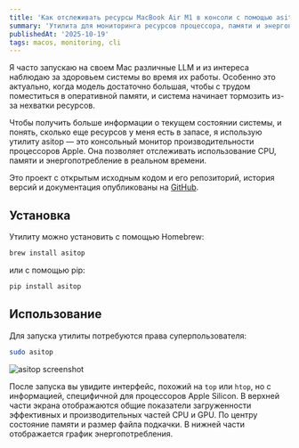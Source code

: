 ```yaml
---
title: 'Как отслеживать ресурсы MacBook Air M1 в консоли с помощью asitop'
summary: 'Утилита для мониторинга ресурсов процессора, памяти и энергопотребления на Mac'
publishedAt: '2025-10-19'
tags: macos, monitoring, cli
---
```


Я часто запускаю на своем Mac различные LLM и из интереса наблюдаю за здоровьем системы во время их работы. Особенно это актуально, когда модель достаточно большая, чтобы с трудом поместиться в оперативной памяти, и система начинает тормозить из-за нехватки ресурсов.

Чтобы получить больше информации о текущем состоянии системы, и понять, сколько еще ресурсов у меня есть в запасе, я использую утилиту asitop — это консольный монитор производительности процессоров Apple. Она позволяет отслеживать использование CPU, памяти и энергопотребление в реальном времени.

Это проект с открытым исходным кодом и его репозиторий, история версий и документация опубликованы на [GitHub](https://github.com/tlkh/asitop).

## Установка

Утилиту можно установить с помощью Homebrew:

```bash
brew install asitop
```

или с помощью pip:

```bash
pip install asitop
```

## Использование

Для запуска утилиты потребуются права суперпользователя:

```bash
sudo asitop
```

![asitop screenshot](/notes/asitop/asitop-screenshot.png)

После запуска вы увидите интерфейс, похожий на `top` или `htop`, но с информацией, специфичной для процессоров Apple Silicon. В верхней части экрана отображаются общие показатели загруженности эффективных и производительных частей CPU и GPU. По центру состояние памяти и размер файла подкачки. В нижней части отображается график энергопотребления.
